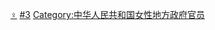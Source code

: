 [[Category:中華人民共和國省級行政區行政首長|♀]]
[[Category:中華人民共和國女性省級行政區正職領導人|#3]]
[[Category:中华人民共和国女性地方政府官员|Category:中华人民共和国女性地方政府官员]]